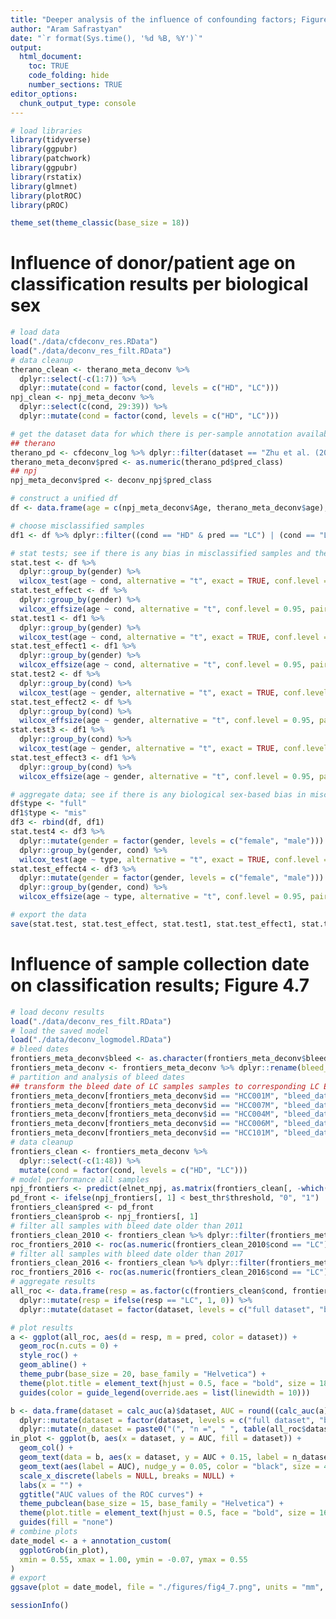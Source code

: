 ```yaml
---
title: "Deeper analysis of the influence of confounding factors; Figure 4.7"
author: "Aram Safrastyan"
date: "`r format(Sys.time(), '%d %B, %Y')`"
output:
  html_document: 
    toc: TRUE
    code_folding: hide
    number_sections: TRUE
editor_options: 
  chunk_output_type: console
---
```


<style type="text/css">
.main-container {
  max-width: 1500px;
  margin-left: auto;
  margin-right: auto;
</style>

```r
# load libraries
library(tidyverse)
library(ggpubr)
library(patchwork)
library(ggpubr)
library(rstatix)
library(glmnet)
library(plotROC)
library(pROC)
```

```r
theme_set(theme_classic(base_size = 18))
```

# Influence of donor/patient age on classification results per biological sex

```r
# load data
load("./data/cfdeconv_res.RData")
load("./data/deconv_res_filt.RData")
# data cleanup
therano_clean <- therano_meta_deconv %>%
  dplyr::select(-c(1:7)) %>%
  dplyr::mutate(cond = factor(cond, levels = c("HD", "LC")))
npj_clean <- npj_meta_deconv %>%
  dplyr::select(c(cond, 29:39)) %>%
  dplyr::mutate(cond = factor(cond, levels = c("HD", "LC")))

# get the dataset data for which there is per-sample annotation available
## therano
therano_pd <- cfdeconv_log %>% dplyr::filter(dataset == "Zhu et al. (2021)")
therano_meta_deconv$pred <- as.numeric(therano_pd$pred_class)
## npj
npj_meta_deconv$pred <- deconv_npj$pred_class

# construct a unified df
df <- data.frame(age = c(npj_meta_deconv$Age, therano_meta_deconv$age), gender = c(npj_meta_deconv$gender, therano_meta_deconv$gender), cond = c(npj_meta_deconv$cond, therano_meta_deconv$cond), pred = c(npj_meta_deconv$pred, therano_meta_deconv$pred)) %>% dplyr::mutate(pred = as.factor(ifelse(pred == 0, "HD", "LC")))

# choose misclassified samples
df1 <- df %>% dplyr::filter((cond == "HD" & pred == "LC") | (cond == "LC" & pred == "HD"))

# stat tests; see if there is any bias in misclassified samples and the whole cohort
stat.test <- df %>%
  dplyr::group_by(gender) %>%
  wilcox_test(age ~ cond, alternative = "t", exact = TRUE, conf.level = 0.95, p.adjust.method = "BH", paired = FALSE)
stat.test_effect <- df %>%
  dplyr::group_by(gender) %>%
  wilcox_effsize(age ~ cond, alternative = "t", conf.level = 0.95, paired = FALSE, ci = TRUE, nboot = 100)
stat.test1 <- df1 %>%
  dplyr::group_by(gender) %>%
  wilcox_test(age ~ cond, alternative = "t", exact = TRUE, conf.level = 0.95, p.adjust.method = "BH", paired = FALSE)
stat.test_effect1 <- df1 %>%
  dplyr::group_by(gender) %>%
  wilcox_effsize(age ~ cond, alternative = "t", conf.level = 0.95, paired = FALSE, ci = TRUE, nboot = 100)
stat.test2 <- df %>%
  dplyr::group_by(cond) %>%
  wilcox_test(age ~ gender, alternative = "t", exact = TRUE, conf.level = 0.95, p.adjust.method = "BH", paired = FALSE)
stat.test_effect2 <- df %>%
  dplyr::group_by(cond) %>%
  wilcox_effsize(age ~ gender, alternative = "t", conf.level = 0.95, paired = FALSE, ci = TRUE, nboot = 100)
stat.test3 <- df1 %>%
  dplyr::group_by(cond) %>%
  wilcox_test(age ~ gender, alternative = "t", exact = TRUE, conf.level = 0.95, p.adjust.method = "BH", paired = FALSE)
stat.test_effect3 <- df1 %>%
  dplyr::group_by(cond) %>%
  wilcox_effsize(age ~ gender, alternative = "t", conf.level = 0.95, paired = FALSE, ci = TRUE, nboot = 100)

# aggregate data; see if there is any biological sex-based bias in misclassified samples vs the whole cohort
df$type <- "full"
df1$type <- "mis"
df3 <- rbind(df, df1)
stat.test4 <- df3 %>%
  dplyr::mutate(gender = factor(gender, levels = c("female", "male"))) %>%
  dplyr::group_by(gender, cond) %>%
  wilcox_test(age ~ type, alternative = "t", exact = TRUE, conf.level = 0.95, p.adjust.method = "BH", paired = FALSE)
stat.test_effect4 <- df3 %>%
  dplyr::mutate(gender = factor(gender, levels = c("female", "male"))) %>%
  dplyr::group_by(gender, cond) %>%
  wilcox_effsize(age ~ type, alternative = "t", conf.level = 0.95, paired = FALSE, ci = TRUE, nboot = 100)

# export the data
save(stat.test, stat.test_effect, stat.test1, stat.test_effect1, stat.test2, stat.test_effect2, stat.test3, stat.test_effect3, stat.test4, stat.test_effect4, file = "./data/age_stat.RData")
```

# Influence of sample collection date on classification results; Figure 4.7

```r
# load deconv results
load("./data/deconv_res_filt.RData")
# load the saved model
load("./data/deconv_logmodel.RData")
# bleed dates
frontiers_meta_deconv$bleed <- as.character(frontiers_meta_deconv$bleed)
frontiers_meta_deconv <- frontiers_meta_deconv %>% dplyr::rename(bleed_date = bleed)
# partition and analysis of bleed dates
## transform the bleed date of LC samples samples to corresponding LC EV samples (as they had been sourced from same LC patients)
frontiers_meta_deconv[frontiers_meta_deconv$id == "HCC001M", "bleed_date"] <- frontiers_meta_deconv[frontiers_meta_deconv$id == "HCC001", "bleed_date"]
frontiers_meta_deconv[frontiers_meta_deconv$id == "HCC007M", "bleed_date"] <- frontiers_meta_deconv[frontiers_meta_deconv$id == "HCC007", "bleed_date"]
frontiers_meta_deconv[frontiers_meta_deconv$id == "HCC004M", "bleed_date"] <- frontiers_meta_deconv[frontiers_meta_deconv$id == "HCC004", "bleed_date"]
frontiers_meta_deconv[frontiers_meta_deconv$id == "HCC006M", "bleed_date"] <- frontiers_meta_deconv[frontiers_meta_deconv$id == "HCC006", "bleed_date"]
frontiers_meta_deconv[frontiers_meta_deconv$id == "HCC101M", "bleed_date"] <- frontiers_meta_deconv[frontiers_meta_deconv$id == "HCC101", "bleed_date"]
# data cleanup
frontiers_clean <- frontiers_meta_deconv %>%
  dplyr::select(-c(1:48)) %>%
  mutate(cond = factor(cond, levels = c("HD", "LC")))
# model performance all samples
npj_frontiers <- predict(elnet_npj, as.matrix(frontiers_clean[, -which(names(frontiers_clean) %in% c("cond"))]), type = "response")
pd_front <- ifelse(npj_frontiers[, 1] < best_thr$threshold, "0", "1")
frontiers_clean$pred <- pd_front
frontiers_clean$prob <- npj_frontiers[, 1]
# filter all samples with bleed date older than 2011
frontiers_clean_2010 <- frontiers_clean %>% dplyr::filter(frontiers_meta_deconv$bleed_date > "2010-12-31" | is.na(frontiers_meta_deconv$bleed_date == "NA"))
roc_frontiers_2010 <- roc(as.numeric(frontiers_clean_2010$cond == "LC"), frontiers_clean_2010$prob, plot = TRUE, print.auc = TRUE, ci = TRUE, print.thres = TRUE, levels = c(0, 1), direction = "<", main = "npj-elife (elnet)")
# filter all samples with bleed date older than 2017
frontiers_clean_2016 <- frontiers_clean %>% dplyr::filter(frontiers_meta_deconv$bleed_date > "2016-12-31" | is.na(frontiers_meta_deconv$bleed_date == "NA"))
roc_frontiers_2016 <- roc(as.numeric(frontiers_clean_2016$cond == "LC"), frontiers_clean_2016$prob, plot = TRUE, print.auc = TRUE, ci = TRUE, print.thres = TRUE, levels = c(0, 1), direction = "<")
# aggregate results
all_roc <- data.frame(resp = as.factor(c(frontiers_clean$cond, frontiers_clean_2010$cond, frontiers_clean_2016$cond)), pred = c(frontiers_clean$prob, frontiers_clean_2010$prob, frontiers_clean_2016$prob), dataset = c(rep("full dataset", times = nrow(frontiers_clean)), rep("bleed date > 2010-12-31", times = nrow(frontiers_clean_2010)), rep("bleed date > 2016-12-31", nrow(frontiers_clean_2016)))) %>%
  dplyr::mutate(resp = ifelse(resp == "LC", 1, 0)) %>%
  dplyr::mutate(dataset = factor(dataset, levels = c("full dataset", "bleed date > 2010-12-31", "bleed date > 2016-12-31")))

# plot results
a <- ggplot(all_roc, aes(d = resp, m = pred, color = dataset)) +
  geom_roc(n.cuts = 0) +
  style_roc() +
  geom_abline() +
  theme_pubr(base_size = 20, base_family = "Helvetica") +
  theme(plot.title = element_text(hjust = 0.5, face = "bold", size = 18), plot.subtitle = element_text(hjust = 0.5, face = "bold"), plot.caption = element_text(size = 12, hjust = 1, vjust = 0, face = "italic", color = "black")) +
  guides(color = guide_legend(override.aes = list(linewidth = 10)))

b <- data.frame(dataset = calc_auc(a)$dataset, AUC = round((calc_auc(a))$AUC, 2)) %>%
  dplyr::mutate(dataset = factor(dataset, levels = c("full dataset", "bleed date > 2010-12-31", "bleed date > 2016-12-31"))) %>%
  dplyr::mutate(n_dataset = paste0("(", "n =", " ", table(all_roc$dataset), ")"))
in_plot <- ggplot(b, aes(x = dataset, y = AUC, fill = dataset)) +
  geom_col() +
  geom_text(data = b, aes(x = dataset, y = AUC + 0.15, label = n_dataset), color = "black", size = 4.65) +
  geom_text(aes(label = AUC), nudge_y = 0.05, color = "black", size = 4.65) +
  scale_x_discrete(labels = NULL, breaks = NULL) +
  labs(x = "") +
  ggtitle("AUC values of the ROC curves") +
  theme_pubclean(base_size = 15, base_family = "Helvetica") +
  theme(plot.title = element_text(hjust = 0.5, face = "bold", size = 16), axis.text.x = element_blank(), axis.title.x = element_blank(), plot.caption = NULL) +
  guides(fill = "none")
# combine plots
date_model <- a + annotation_custom(
  ggplotGrob(in_plot),
  xmin = 0.55, xmax = 1.00, ymin = -0.07, ymax = 0.55
)
# export
ggsave(plot = date_model, file = "./figures/fig4_7.png", units = "mm", height = 270, width = 540, scaling = 1, limitsize = FALSE, dpi = 300)
```

```r
sessionInfo()
```
